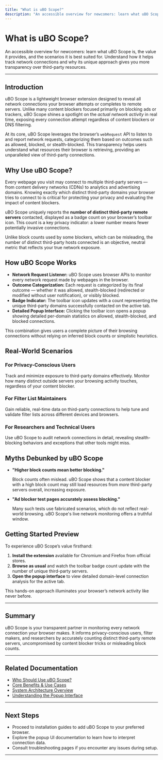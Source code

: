 ```yaml
---
title: "What is uBO Scope?"
description: "An accessible overview for newcomers: learn what uBO Scope is, the value it provides, and the scenarios it is best suited for. Understand how it helps track network connections and why its unique approach gives you more transparency over third-party resources."
---
```


# What is uBO Scope?

An accessible overview for newcomers: learn what uBO Scope is, the value it provides, and the scenarios it is best suited for. Understand how it helps track network connections and why its unique approach gives you more transparency over third-party resources.

---

## Introduction

uBO Scope is a lightweight browser extension designed to reveal all network connections your browser attempts or completes to remote servers. Unlike many content blockers focused primarily on blocking ads or trackers, uBO Scope shines a spotlight on the *actual network activity* in real time, exposing every connection attempt regardless of content blockers or DNS filtering.

At its core, uBO Scope leverages the browser’s `webRequest` API to listen to and report network requests, categorizing them based on outcomes such as allowed, blocked, or stealth-blocked. This transparency helps users understand what resources their browser is retrieving, providing an unparalleled view of third-party connections.


## Why Use uBO Scope?

Every webpage you visit may connect to multiple third-party servers — from content delivery networks (CDNs) to analytics and advertising domains. Knowing exactly which distinct third-party domains your browser tries to connect to is critical for protecting your privacy and evaluating the impact of content blockers.

uBO Scope uniquely reports the **number of distinct third-party remote servers** contacted, displayed as a badge count on your browser’s toolbar icon. This count is a key privacy indicator: a lower number means fewer potentially invasive connections.

Unlike block counts used by some blockers, which can be misleading, the number of distinct third-party hosts connected is an objective, neutral metric that reflects your true network exposure.


## How uBO Scope Works

- **Network Request Listener:** uBO Scope uses browser APIs to monitor every network request made by webpages in the browser.
- **Outcome Categorization:** Each request is categorized by its final outcome — whether it was allowed, stealth-blocked (redirected or modified without user notification), or visibly blocked.
- **Badge Indicator:** The toolbar icon updates with a count representing the unique third-party domains successfully contacted on the active tab.
- **Detailed Popup Interface:** Clicking the toolbar icon opens a popup showing detailed per-domain statistics on allowed, stealth-blocked, and blocked connections.

This combination gives users a complete picture of their browsing connections without relying on inferred block counts or simplistic heuristics.


## Real-World Scenarios

### For Privacy-Conscious Users
Track and minimize exposure to third-party domains effectively. Monitor how many distinct outside servers your browsing activity touches, regardless of your content blocker.

### For Filter List Maintainers
Gain reliable, real-time data on third-party connections to help tune and validate filter lists across different devices and browsers.

### For Researchers and Technical Users
Use uBO Scope to audit network connections in detail, revealing stealth-blocking behaviors and exceptions that other tools might miss.


## Myths Debunked by uBO Scope

- **"Higher block counts mean better blocking."**

  Block counts often mislead. uBO Scope shows that a content blocker with a high block count may still load resources from *more* third-party servers overall, increasing exposure.

- **"Ad blocker test pages accurately assess blocking."**

  Many such tests use fabricated scenarios, which do not reflect real-world browsing. uBO Scope's live network monitoring offers a truthful window.


## Getting Started Preview

To experience uBO Scope’s value firsthand:

1. **Install the extension** available for Chromium and Firefox from official stores.
2. **Browse as usual** and watch the toolbar badge count update with the number of unique third-party servers.
3. **Open the popup interface** to view detailed domain-level connection analysis for the active tab.

This hands-on approach illuminates your browser’s network activity like never before.


---

## Summary

uBO Scope is your transparent partner in monitoring every network connection your browser makes. It informs privacy-conscious users, filter makers, and researchers by accurately counting distinct third-party remote servers, uncompromised by content blocker tricks or misleading block counts.


---

## Related Documentation

- [Who Should Use uBO Scope?](/overview/introduction-and-value/who-should-use)
- [Core Benefits & Use Cases](/overview/introduction-and-value/core-benefits)
- [System Architecture Overview](/overview/architecture-and-core-concepts/system-architecture)
- [Understanding the Popup Interface](/getting-started/first-run-usage-validation/understanding-the-popup-ui)


---

## Next Steps

- Proceed to installation guides to add uBO Scope to your preferred browser.
- Explore the popup UI documentation to learn how to interpret connection data.
- Consult troubleshooting pages if you encounter any issues during setup.

---